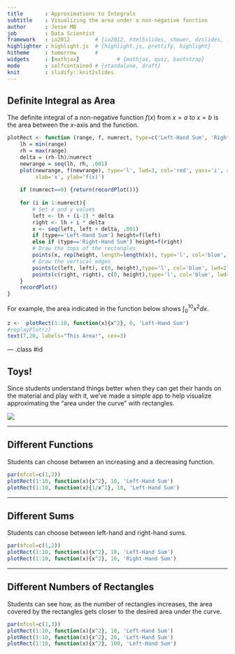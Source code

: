 ```yaml
---
title       : Approximations to Integrals
subtitle    : Visualizing the area under a non-negative function
author      : Jesse MB
job         : Data Scientist
framework   : io2012        # {io2012, html5slides, shower, dzslides, ...}
highlighter : highlight.js  # {highlight.js, prettify, highlight}
hitheme     : tomorrow      # 
widgets     : [mathjax]            # {mathjax, quiz, bootstrap}
mode        : selfcontained # {standalone, draft}
knit        : slidify::knit2slides
---
```


<!-- Limit image width and height -->
<style type='text/css'>
img {
    max-height: 560px;
    max-width: 964px;
}
</style>

<!-- Center image on slide -->
<script src="http://ajax.aspnetcdn.com/ajax/jQuery/jquery-1.7.min.js"></script>
<script type='text/javascript'>
$(function() {
    $("p:has(img)").addClass('centered');
});
</script>

## Definite Integral as Area

The definite integral of a non-negative function $f(x)$ from $x=a$ to $x=b$ is 
the area between the $x$-axis and the function.

```r

plotRect <- function (range, f, numrect, type=c('Left-Hand Sum', 'Right-Hand Sum')){
    lh = min(range)
    rh = max(range)
    delta = (rh-lh)/numrect
    newrange = seq(lh, rh, .001)
    plot(newrange, f(newrange), type='l', lwd=3, col='red', yaxs='i', xaxs='i',
         xlab='x', ylab='f(x)')
    
    if (numrect==0) {return(recordPlot())}
    
    for (i in 1:numrect){
        # Set x and y values
        left <- lh + (i-1) * delta
        right <- lh + i * delta
        x <- seq(left, left + delta, .001)
        if (type=='Left-Hand Sum') height=f(left)
        else if (type=='Right-Hand Sum') height=f(right)
        # Draw the tops of the rectangles
        points(x, rep(height, length=length(x)), type='l', col='blue', lwd=2)
        # Draw the vertical edges
        points(c(left, left), c(0, height),type='l', col='blue', lwd=2)
        points(c(right, right), c(0, height),type='l', col='blue', lwd=2)
    }
    recordPlot()
}
```

For example, the area indicated in the function below shows
$\int_{0}^{10}x^2dx$.

```r
z <-  plotRect(1:10, function(x){x^2}, 0, 'Left-Hand Sum')
#replayPlot(z)
text(7,20, labels="This Area!", cex=3)
```


--- .class #id 

## Toys!

Since students understand things better when they can get their hands on the material
and play with it, we've made a simple app to help visualize approximating the "area under
the curve" with rectangles.

![](assets/img/screenshot.png)

--- 

## Different Functions

Students can choose between an increasing and a decreasing function.

```r
par(mfcol=c(1,2))
plotRect(1:10, function(x){x^2}, 10, 'Left-Hand Sum')
plotRect(1:10, function(x){1/x^2}, 10, 'Left-Hand Sum')

```

---

## Different Sums

Students can choose between left-hand and right-hand sums.

```r
par(mfcol=c(1,2))
plotRect(1:10, function(x){x^2}, 10, 'Left-Hand Sum')
plotRect(1:10, function(x){x^2}, 10, 'Right-Hand Sum')

```

---

## Different Numbers of Rectangles

Students can see how, as the number of rectangles increases, 
the area covered by the rectangles gets closer to the desired area under the curve.

```r
par(mfcol=c(1,3))
plotRect(1:10, function(x){x^2}, 10, 'Left-Hand Sum')
plotRect(1:10, function(x){x^2}, 20, 'Left-Hand Sum')
plotRect(1:10, function(x){x^2}, 100, 'Left-Hand Sum')

```
